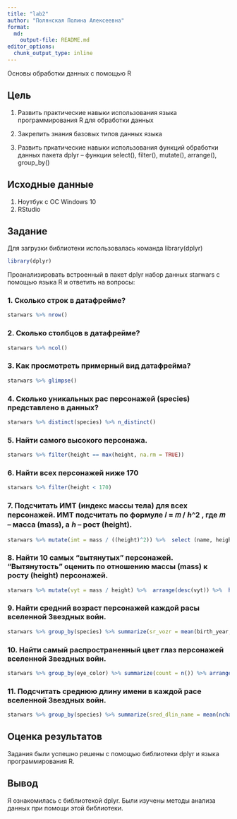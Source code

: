 ```yaml
---
title: "lab2"
author: "Полянская Полина Алексеевна"
format:   
  md:
    output-file: README.md
editor_options: 
  chunk_output_type: inline
---
```


Основы обработки данных с помощью R 

## Цель

1.  Развить практические навыки использования языка программирования R для обработки данных \n

2.  Закрепить знания базовых типов данных языка  \n

3.  Развить пркатические навыки использования функций обработки данных пакета dplyr – функции
select(), filter(), mutate(), arrange(), group_by()  \n

## Исходные данные

1.  Ноутбук с ОС Windows 10
2.  RStudio

## Задание

Для загрузки библиотеки использовалась команда library(dplyr)
```r
library(dplyr)
```


Проанализировать встроенный в пакет dplyr набор данных starwars с помощью языка R и ответить на вопросы:

### 1. Сколько строк в датафрейме?
```r
starwars %>% nrow()
```

### 2. Сколько столбцов в датафрейме?
```r
starwars %>% ncol()
```

### 3. Как просмотреть примерный вид датафрейма?
```r
starwars %>% glimpse()
```

### 4. Сколько уникальных рас персонажей (species) представлено в данных?
```r
starwars %>% distinct(species) %>% n_distinct()
```

### 5. Найти самого высокого персонажа.
```r
starwars %>% filter(height == max(height, na.rm = TRUE))
```

### 6. Найти всех персонажей ниже 170
```r
starwars %>% filter(height < 170)
```

### 7. Подсчитать ИМТ (индекс массы тела) для всех персонажей. ИМТ подсчитать по формуле 𝐼 = 𝑚 / ℎ^2 , где 𝑚 – масса (mass), а ℎ – рост (height).
```r
starwars %>% mutate(imt = mass / ((height)^2)) %>%  select (name, height, mass, imt)
```

### 8. Найти 10 самых “вытянутых” персонажей. “Вытянутость” оценить по отношению массы (mass) к росту (height) персонажей.
```r
starwars %>% mutate(vyt = mass / height) %>%  arrange(desc(vyt)) %>%  head(10)
```

### 9. Найти средний возраст персонажей каждой расы вселенной Звездных войн.
```r
starwars %>% group_by(species) %>% summarize(sr_vozr = mean(birth_year, na.rm = TRUE))
```

### 10. Найти самый распространенный цвет глаз персонажей вселенной Звездных войн.
```r
starwars %>% group_by(eye_color) %>% summarize(count = n()) %>% arrange(desc(count)) %>% head(1)
```

### 11. Подсчитать среднюю длину имени в каждой расе вселенной Звездных войн.
```r
starwars %>% group_by(species) %>% summarize(sred_dlin_name = mean(nchar(name), na.rm = TRUE)) 
```

## Оценка результатов

Задания были успешно решены с помощью библиотеки dplyr и языка программирования R. 

## Вывод

Я ознакомилась с библиотекой dplyr. Были изучены методы анализа данных при помощи этой библиотеки.